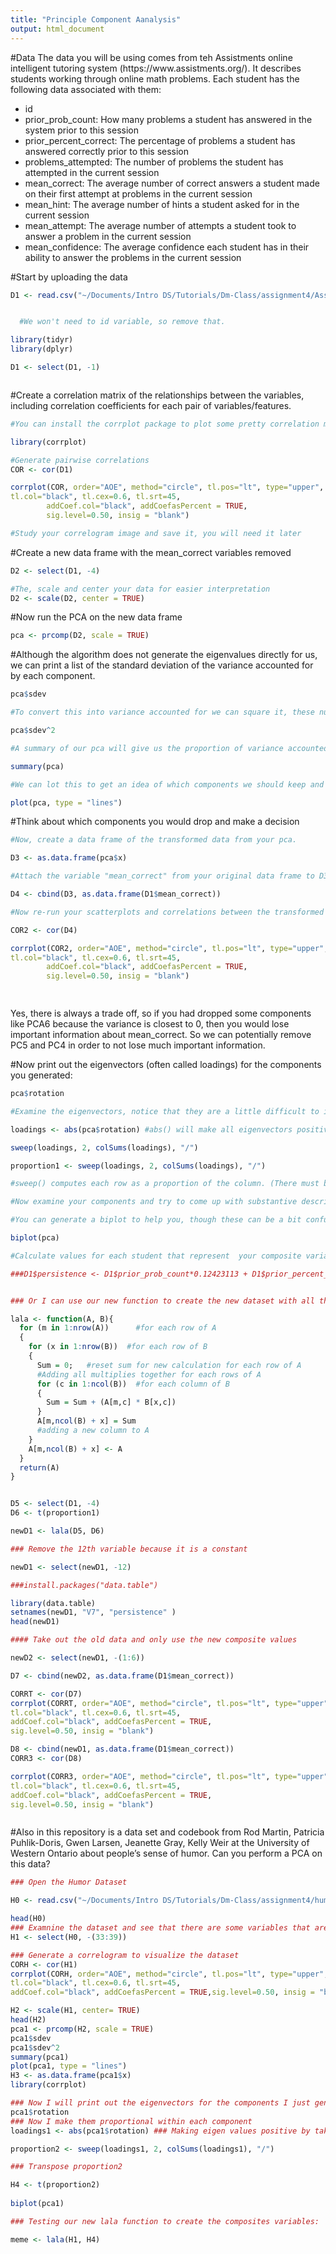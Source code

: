 ```yaml
---
title: "Principle Component Aanalysis"
output: html_document
---
```

#Data
The data you will be using comes from teh Assistments online intelligent tutoring system (https://www.assistments.org/). It describes students working through online math problems. Each student has the following data associated with them:


- id
- prior_prob_count: How many problems a student has answered in the system prior to this session
- prior_percent_correct: The percentage of problems a student has answered correctly prior to this session
- problems_attempted: The number of problems the student has attempted in the current session
- mean_correct: The average number of correct answers a student made on their first attempt at problems in the current session
- mean_hint: The average number of hints a student asked for in the current session
- mean_attempt: The average number of attempts a student took to answer a problem in the current session
- mean_confidence: The average confidence each student has in their ability to answer the problems in the current session

#Start by uploading the data
```r
D1 <- read.csv("~/Documents/Intro DS/Tutorials/Dm-Class/assignment4/Assistments-confidence.csv")


  #We won't need to id variable, so remove that.

library(tidyr)
library(dplyr)

D1 <- select(D1, -1)



```

#Create a correlation matrix of the relationships between the variables, including correlation coefficients for each pair of variables/features.

```r
#You can install the corrplot package to plot some pretty correlation matrices (sometimes called correlograms)

library(corrplot)

#Generate pairwise correlations
COR <- cor(D1)

corrplot(COR, order="AOE", method="circle", tl.pos="lt", type="upper",        
tl.col="black", tl.cex=0.6, tl.srt=45, 
        addCoef.col="black", addCoefasPercent = TRUE,
        sig.level=0.50, insig = "blank")

#Study your correlogram image and save it, you will need it later
```

#Create a new data frame with the mean_correct variables removed

```r
D2 <- select(D1, -4)

#The, scale and center your data for easier interpretation
D2 <- scale(D2, center = TRUE)
```

#Now run the PCA on the new data frame

```r
pca <- prcomp(D2, scale = TRUE)
```

#Although the algorithm does not generate the eigenvalues directly for us, we can print a list of the standard deviation of the variance accounted for by each component.

```r
pca$sdev

#To convert this into variance accounted for we can square it, these numbers are proportional to the eigenvalue

pca$sdev^2

#A summary of our pca will give us the proportion of variance accounted for by each component

summary(pca)

#We can lot this to get an idea of which components we should keep and which we should drop

plot(pca, type = "lines")
```

#Think about which components you would drop and make a decision

```r
#Now, create a data frame of the transformed data from your pca.

D3 <- as.data.frame(pca$x)

#Attach the variable "mean_correct" from your original data frame to D3.

D4 <- cbind(D3, as.data.frame(D1$mean_correct))

#Now re-run your scatterplots and correlations between the transformed data and mean_correct. If you had dropped some components would you have lost important infomation about mean_correct?

COR2 <- cor(D4)

corrplot(COR2, order="AOE", method="circle", tl.pos="lt", type="upper",        
tl.col="black", tl.cex=0.6, tl.srt=45, 
        addCoef.col="black", addCoefasPercent = TRUE,
        sig.level=0.50, insig = "blank")

  
```

Yes, there is always a trade off, so if you had dropped some components like PCA6 because the variance is closest to 0, then you would lose important information about mean_correct. So we can potentially remove PC5 and PC4 in order to not lose much important information.  


#Now print out the eigenvectors (often called loadings) for the components you generated:

```r
pca$rotation

#Examine the eigenvectors, notice that they are a little difficult to interpret. It is much easier to make sense of them if we make them proportional within each component

loadings <- abs(pca$rotation) #abs() will make all eigenvectors positive

sweep(loadings, 2, colSums(loadings), "/") 

proportion1 <- sweep(loadings, 2, colSums(loadings), "/") 

#sweep() computes each row as a proportion of the column. (There must be a way to do this with dplyr()?)

#Now examine your components and try to come up with substantive descriptions of what some might represent?

#You can generate a biplot to help you, though these can be a bit confusing. They plot the transformed data by the first two components. Therefore, the axes represent the direction of maximum variance. Then mapped onto this point cloud are the original directions of the variables, depicted as red arrows. It is supposed to provide a visualization of which variables "go together". Variables that possibly represent the same underlying construct point in the same direction.  

biplot(pca)

#Calculate values for each student that represent  your composite variables and then create a new correlogram showing their relationship to mean_correct.

###D1$persistence <- D1$prior_prob_count*0.12423113 + D1$prior_percent_correct*0.08035956 +D1$problems_attempted*0.21744737 + D1$mean_hint*0.30223780 + D1$mean_attempt*0.25863458 + D1$mean_confidence*0.01708956


### Or I can use our new function to create the new dataset with all the composite variables 

lala <- function(A, B){
  for (m in 1:nrow(A))	 	#for each row of A
  {  
    for (x in 1:nrow(B))  #for each row of B
    { 
      Sum = 0;   #reset sum for new calculation for each row of A
      #Adding all multiplies together for each rows of A
      for (c in 1:ncol(B))	#for each column of B
      {
        Sum = Sum + (A[m,c] * B[x,c])
      }
      A[m,ncol(B) + x] = Sum
      #adding a new column to A
    }
    A[m,ncol(B) + x] <- A
  }
  return(A)
}


D5 <- select(D1, -4)
D6 <- t(proportion1)

newD1 <- lala(D5, D6)

### Remove the 12th variable because it is a constant 

newD1 <- select(newD1, -12)

###install.packages("data.table")

library(data.table)
setnames(newD1, "V7", "persistence" )
head(newD1)

#### Take out the old data and only use the new composite values 

newD2 <- select(newD1, -(1:6))

D7 <- cbind(newD2, as.data.frame(D1$mean_correct))

CORRT <- cor(D7)
corrplot(CORRT, order="AOE", method="circle", tl.pos="lt", type="upper",
tl.col="black", tl.cex=0.6, tl.srt=45,
addCoef.col="black", addCoefasPercent = TRUE,
sig.level=0.50, insig = "blank")

D8 <- cbind(newD1, as.data.frame(D1$mean_correct))
CORR3 <- cor(D8)

corrplot(CORR3, order="AOE", method="circle", tl.pos="lt", type="upper",
tl.col="black", tl.cex=0.6, tl.srt=45,
addCoef.col="black", addCoefasPercent = TRUE,
sig.level=0.50, insig = "blank")



```

#Also in this repository is a data set and codebook from Rod Martin, Patricia Puhlik-Doris, Gwen Larsen, Jeanette Gray, Kelly Weir at the University of Western Ontario about people's sense of humor. Can you perform a PCA on this data?


```r

### Open the Humor Dataset 

H0 <- read.csv("~/Documents/Intro DS/Tutorials/Dm-Class/assignment4/humor_data.csv")

head(H0)
### Examnine the dataset and see that there are some variables that are not survey questions, so will remove them for the sake of this analysis
H1 <- select(H0, -(33:39))

### Generate a correlogram to visualize the dataset 
CORH <- cor(H1)
corrplot(CORH, order="AOE", method="circle", tl.pos="lt", type="upper",
tl.col="black", tl.cex=0.6, tl.srt=45,
addCoef.col="black", addCoefasPercent = TRUE,sig.level=0.50, insig = "blank")

H2 <- scale(H1, center= TRUE)
head(H2)
pca1 <- prcomp(H2, scale = TRUE)
pca1$sdev
pca1$sdev^2
summary(pca1)
plot(pca1, type = "lines")
H3 <- as.data.frame(pca1$x)
library(corrplot)

### Now I will print out the eigenvectors for the components I just generated
pca1$rotation
### Now I make them proportional within each component
loadings1 <- abs(pca1$rotation) ### Making eigen values positive by taking the absolute value 

proportion2 <- sweep(loadings1, 2, colSums(loadings1), "/")

### Transpose proportion2 

H4 <- t(proportion2)
 
biplot(pca1)

### Testing our new lala function to create the composites variables: 

meme <- lala(H1, H4)


```


  
  
  

  
  
  

  
